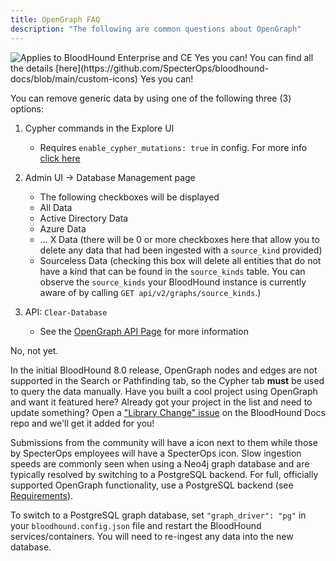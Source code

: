 ```yaml
---
title: OpenGraph FAQ
description: "The following are common questions about OpenGraph"
---
```


<img noZoom src="/assets/enterprise-AND-community-edition-pill-tag.svg" alt="Applies to BloodHound Enterprise and CE"/>

<AccordionGroup>
<Accordion title="Can I define my own icons in OpenGraph?">
Yes you can!
You can find all the details [here](https://github.com/SpecterOps/bloodhound-docs/blob/main/custom-icons)
</Accordion>
<Accordion title="Can I delete data ingested via OpenGraph?">
Yes you can!

You can remove generic data by using one of the following three (3) options:

1. Cypher commands in the Explore UI
    - Requires `enable_cypher_mutations: true` in config. For more info [click here](https://github.com/SpecterOps/bloodhound-docs/blob/main//manage-bloodhound/bh-config#enable-cypher-mutations)

2. Admin UI → Database Management page
    - The following checkboxes will be displayed
    - All Data
    - Active Directory Data
    - Azure Data
    - … X Data (there will be 0 or more checkboxes here that allow you to delete any data that had been ingested with a `source_kind` provided)
    - Sourceless Data (checking this box will delete all entities that do not have a kind that can be found in the `source_kinds` table.  You can observe the `source_kinds` your BloodHound instance is currently aware of by calling `GET api/v2/graphs/source_kinds`.)

3. API: `Clear-Database`
    - See the [OpenGraph API Page](https://github.com/SpecterOps/bloodhound-docs/blob/main//opengraph/API) for more information

</Accordion>
<Accordion title="Do custom nodes & edges work with Search and Pathfinding?">
No, not yet.

In the initial BloodHound 8.0 release, OpenGraph nodes and edges are not supported in the Search or Pathfinding tab, so the Cypher tab **must** be used to query the data manually.
</Accordion>
<Accordion title="How can I add my project to the OpenGraph library?">
Have you built a cool project using OpenGraph and want it featured here? Already got your project in the list and need to update something? Open a ["Library Change" issue](https://github.com/SpecterOps/bloodhound-docs/issues) on the BloodHound Docs repo and we'll get it added for you!

Submissions from the community will have a <Icon icon="people-group" color="#ffffff" /> icon next to them while those by SpecterOps employees will have a SpecterOps icon.
</Accordion>
<Accordion title="Why is it taking so long to ingest OpenGraph data?">
Slow ingestion speeds are commonly seen when using a Neo4j graph database and are typically resolved by switching to a PostgreSQL backend. For full, officially supported OpenGraph functionality, use a PostgreSQL backend (see [Requirements](https://github.com/SpecterOps/bloodhound-docs/blob/main//opengraph/best-practices#requirements)).

To switch to a PostgreSQL graph database, set `"graph_driver": "pg"` in your `bloodhound.config.json` file and restart the BloodHound services/containers. You will need to re-ingest any data into the new database.
</Accordion>
</AccordionGroup>
